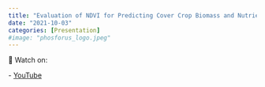```yaml
---
title: "Evaluation of NDVI for Predicting Cover Crop Biomass and Nutrient Uptake"
date: "2021-10-03"
categories: [Presentation]
#image: "phosforus_logo.jpeg"
---
```


🎥 Watch on:

\- [YouTube](https://www.youtube.com/watch?v=I46-EW1CGCw)
